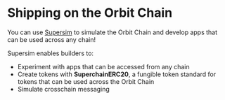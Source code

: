# Shipping on the Orbit Chain

You can use [Supersim](https://github.com/ethereum-optimism/supersim) to simulate the Orbit Chain and develop apps that can be used across any chain!

Supersim enables builders to:

* Experiment with apps that can be accessed from any chain
* Create tokens with **SuperchainERC20**, a fungible token standard for tokens that can be used across the Orbit Chain
* Simulate crosschain messaging
